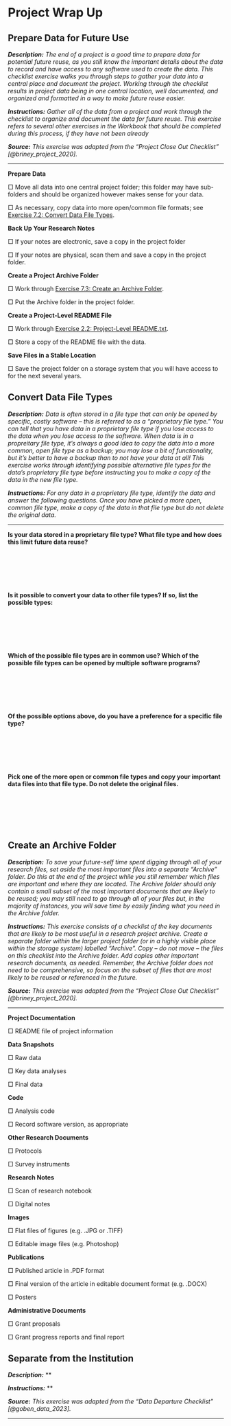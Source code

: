 # Project Wrap Up

## Prepare Data for Future Use {#future-use}

***Description:*** *The end of a project is a good time to prepare data for potential future reuse, as you still know the important details about the data to record and have access to any software used to create the data. This checklist exercise walks you through steps to gather your data into a central place and document the project. Working through the checklist results in project data being in one central location, well documented, and organized and formatted in a way to make future reuse easier.*

***Instructions:*** *Gather all of the data from a project and work through the checklist to organize and document the data for future reuse. This exercise refers to several other exercises in the Workbook that should be completed during this process, if they have not been already*

***Source:*** *This exercise was adapted from the "Project Close Out Checklist" [@briney_project_2020].*

---

**Prepare Data**

&#9633; Move all data into one central project folder; this folder may have sub-folders and should be organized however makes sense for your data.

&#9633; As necessary, copy data into more open/common file formats; see [Exercise 7.2: Convert Data File Types](#file-type).

**Back Up Your Research Notes**

&#9633; If your notes are electronic, save a copy in the project folder

&#9633; If your notes are physical, scan them and save a copy in the project folder.

**Create a Project Archive Folder**

&#9633; Work through [Exercise 7.3: Create an Archive Folder](#archive-folder).

&#9633; Put the Archive folder in the project folder.

**Create a Project-Level README File**

&#9633; Work through [Exercise 2.2: Project-Level README.txt](#readme-txt).

&#9633; Store a copy of the README file with the data.

**Save Files in a Stable Location**

&#9633; Save the project folder on a storage system that you will have access to for the next several years.



## Convert Data File Types {#file-type}

***Description:*** *Data is often stored in a file type that can only be opened by specific, costly software – this is referred to as a “proprietary file type.” You can tell that you have data in a proprietary file type if you lose access to the data when you lose access to the software. When data is in a propreitary file type, it’s always a good idea to copy the data into a more common, open file type as a backup; you may lose a bit of functionality, but it’s better to have a backup than to not have your data at all! This exercise works through identifying possible alternative file types for the data's proprietary file type before instructing you to make a copy of the data in the new file type.*

***Instructions:*** *For any data in a proprietary file type, identify the data and answer the following questions. Once you have picked a more open, common file type, make a copy of the data in that file type but do not delete the original data.*

---

**Is your data stored in a proprietary file type? What file type and how does this limit future data reuse?**

&nbsp;

&nbsp;

&nbsp;

**Is it possible to convert your data to other file types? If so, list the possible types:**

&nbsp;

&nbsp;

&nbsp;

**Which of the possible file types are in common use? Which of the possible file types can be opened by multiple software programs?**

&nbsp;

&nbsp;

&nbsp;

**Of the possible options above, do you have a preference for a specific file type?**

&nbsp;

&nbsp;

&nbsp;

**Pick one of the more open or common file types and copy your important data files into that file type. Do not delete the original files.**

&nbsp;

&nbsp;

&nbsp;



## Create an Archive Folder {#archive-folder}

***Description:*** *To save your future-self time spent digging through all of your research files, set aside the most important files into a separate “Archive” folder. Do this at the end of the project while you still remember which files are important and where they are located. The Archive folder should only contain a small subset of the most important documents that are likely to be reused; you may still need to go through all of your files but, in the majority of instances, you will save time by easily finding what you need in the Archive folder.*

***Instructions:*** *This exercise consists of a checklist of the key documents that are likely to be most useful in a research project archive. Create a separate folder within the larger project folder (or in a highly visible place within the storage system) labelled “Archive”. Copy – do not move – the files on this checklist into the Archive folder. Add copies other important research documents, as needed. Remember, the Archive folder does not need to be comprehensive, so focus on the subset of files that are most likely to be reused or referenced in the future.*

***Source:*** *This exercise was adapted from the "Project Close Out Checklist" [@briney_project_2020].*

---

**Project Documentation**

&#9633; README file of project information

**Data Snapshots**

&#9633; Raw data

&#9633; Key data analyses

&#9633; Final data

**Code**

&#9633; Analysis code

&#9633; Record software version, as appropriate

**Other Research Documents**

&#9633; Protocols

&#9633; Survey instruments

**Research Notes**

&#9633; Scan of research notebook

&#9633; Digital notes

**Images**

&#9633; Flat files of figures (e.g. .JPG or .TIFF)

&#9633; Editable image files (e.g. Photoshop)

**Publications**

&#9633; Published article in .PDF format

&#9633; Final version of the article in editable document format (e.g. .DOCX)

&#9633; Posters

**Administrative Documents**

&#9633; Grant proposals

&#9633; Grant progress reports and final report



## Separate from the Institution {#separation}

***Description:*** **

***Instructions:*** **

***Source:*** *This exercise was adapted from the "Data Departure Checklist" [@goben_data_2023].*

---

